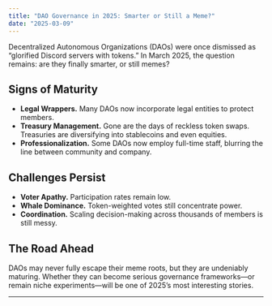 ```yaml
---
title: "DAO Governance in 2025: Smarter or Still a Meme?"
date: "2025-03-09"
---
```


Decentralized Autonomous Organizations (DAOs) were once dismissed as “glorified Discord servers with tokens.” In March 2025, the question remains: are they finally smarter, or still memes?

## Signs of Maturity

- **Legal Wrappers.** Many DAOs now incorporate legal entities to protect members.  
- **Treasury Management.** Gone are the days of reckless token swaps. Treasuries are diversifying into stablecoins and even equities.  
- **Professionalization.** Some DAOs now employ full-time staff, blurring the line between community and company.  

## Challenges Persist

- **Voter Apathy.** Participation rates remain low.  
- **Whale Dominance.** Token-weighted votes still concentrate power.  
- **Coordination.** Scaling decision-making across thousands of members is still messy.  

## The Road Ahead

DAOs may never fully escape their meme roots, but they are undeniably maturing. Whether they can become serious governance frameworks—or remain niche experiments—will be one of 2025’s most interesting stories.

---